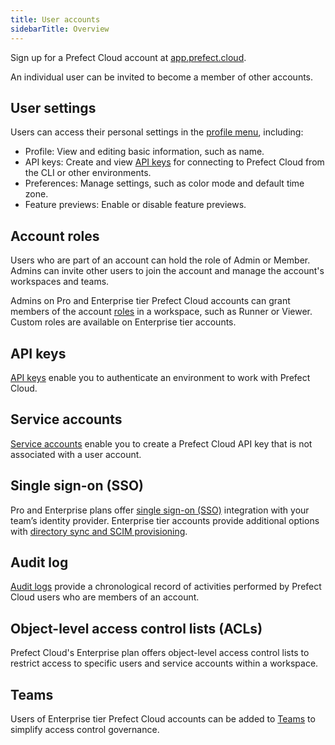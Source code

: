 ```yaml
---
title: User accounts
sidebarTitle: Overview
---
```



Sign up for a Prefect Cloud account at [app.prefect.cloud](https://app.prefect.cloud).

An individual user can be invited to become a member of other accounts.

## User settings

Users can access their personal settings in the [profile menu](https://app.prefect.cloud/my/profile), including:

- Profile: View and editing basic information, such as name.
- API keys: Create and view [API keys](/2.14.21/cloud/users/api-keys/) for connecting to Prefect Cloud from the CLI or other environments.
- Preferences: Manage settings, such as color mode and default time zone.
- Feature previews: Enable or disable feature previews.

## Account roles

Users who are part of an account can hold the role of Admin or Member.
Admins can invite other users to join the account and manage the account's workspaces and teams.

Admins on Pro and Enterprise tier Prefect Cloud accounts can grant members of the account [roles](/2.14.21/cloud/users/roles/) in a workspace, such as Runner or Viewer.
Custom roles are available on Enterprise tier accounts.

## API keys

[API keys](/2.14.21/cloud/users/api-keys/) enable you to authenticate an environment to work with Prefect Cloud.

## Service accounts <span class="badge pro"></span> <span class="badge enterprise"></span>

[Service accounts](/2.14.21/cloud/users/service-accounts/) enable you to create a Prefect Cloud API key that is not associated with a user account.

## Single sign-on (SSO) <span class="badge pro"></span> <span class="badge enterprise"></span>

Pro and Enterprise plans offer [single sign-on (SSO)](/2.14.21/cloud/users/sso/) integration with your team’s identity provider. Enterprise tier accounts provide additional options with [directory sync and SCIM provisioning](/2.14.21/cloud/users/sso/#directory-sync).

## Audit log <span class="badge pro"></span> <span class="badge enterprise"></span>

[Audit logs](/2.14.21/cloud/users/audit-log/) provide a chronological record of activities performed by Prefect Cloud users who are members of an account.

## Object-level access control lists (ACLs) <span class="badge enterprise"></span>

Prefect Cloud's Enterprise plan offers object-level access control lists to restrict access to specific users and service accounts within a workspace.

## Teams <span class="badge enterprise"></span>

Users of Enterprise tier Prefect Cloud accounts can be added to [Teams](/2.14.21/cloud/users/teams/) to simplify access control governance.

